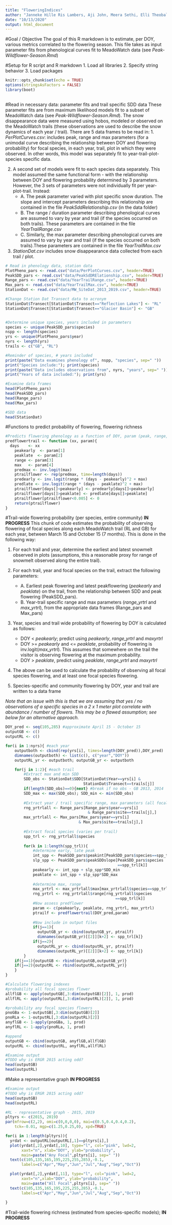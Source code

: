 ```yaml
---
title: "FloweringIndices"
author: "Janneke Hille Ris Lambers, Aji John, Meera Sethi, Elli Theobald"
date: "10/13/2020"
output: html_document
---
```


#Goal / Objective
The goal of this R markdown is to estimate, per DOY, various metrics correlated to the flowering season. This file takes as input parameter fits from phenological curves fit to MeadoWatch data (see *Peak-Wildflower-Season.Rmd*)

#Setup for R script and R markdown
1. Load all libraries
2. Specify string behavior
3. Load packages

```r
knitr::opts_chunk$set(echo = TRUE)
options(stringsAsFactors = FALSE)
library(boot)
 
```


#Read in necessary data: parameter fits and trail specific SDD data
These parameter fits are from maximum likelihood models fit to a subset of MeadoWatch data (see *Peak-Wildflower-Season.Rmd*). The snow disappearance data were measured using hobos, modeled or observed on the MeadoWatch trails (these observations are used to describe the snow dynamics of each year / trail). There are 5 data frames to be read in:
1. *PerPlotCurves.csv*: includes peak, range and max parameters (for a unimodal curve describing the relationship between DOY and flowering probability) for focal species, in each year, trail, plot in which they were observed. In other words, this model was separately fit to year-trail-plot-species specific data.

2. A second set of models were fit to each species data separately. This model assumed the same functional form - with the relationship between DOY and flowering probability determined by 3 parameters. However, the 3 sets of parameters were not individually fit per year-plot-trail. Instead:
    + A. The peak parameter varied with plot specific snow duration. The slope and intercept parameters describing this relationship are contained in the file *PeakSddRelationship.csv* (in the data folder)
    + B. The range / duration parameter describing phenological curves are assumed to vary by year and trail (if the species occurred on both trails). These parameters are contained in the file *YearTrailRange.csv*
    + C. Similarly, the max parameter describing phenological curves are assumed to vary by year and trail (if the species occurred on both trails).These parameters are contained in the file *YearTrailMax.csv*

3. *StationDat.csv* includes snow disappearance data collected from each trail / plot.
    
```r
# Read in phenology data, station data
PlotPheno_pars <- read.csv("data/PerPlotCurves.csv", header=TRUE)
PeakSDD_pars <- read.csv("data/PeakSdDRElationship.csv", header=TRUE)
Range_pars <- read.csv("data/YearTrailRange.csv", header=TRUE) 
Max_pars <- read.csv("data/YearTrailMax.csv", header=TRUE)
StationDat <- read.csv("data/MW_SiteDat_2013_2019.csv", header=TRUE)

#Change Station Dat Transect data to acronym
StationDat$Transect[StationDat$Transect=="Reflection Lakes"] <- "RL"
StationDat$Transect[StationDat$Transect=="Glacier Basin"] <- "GB"


#Determine unique species, years included in parameters
species <- unique(PeakSDD_pars$species)
nspp <- length(species)
yrs <- unique(PlotPheno_pars$year)
nyrs <- length(yrs)
trails <- c("GB", "RL")

#Reminder of species, # years included
print(paste("Data examines phenology of", nspp, "species", sep=" "))
print("Species include:"); print(species)
print(paste("Data includes observations from", nyrs, "years", sep=" "))
print("Years of data included:"); print(yrs)      

#Examine data frames     
head(PlotPheno_pars)
head(PeakSDD_pars)
head(Range_pars)
head(Max_pars)

#SDD data
head(StationDat)

```

#Functions to predict probability of flowering, flowering richness
```r
#Predicts flowering phenology as a function of DOY, param (peak, range, max)
predflowertrail <- function (xx, param){ 
  days    <- xx
	peakearly  <- param[1]
	peaklate  <- param[2]
	range <- param[3]
	max   <- param[4]
	predmax <- inv.logit(max)
	ptrailflower <- rep(predmax, time=length(days))
	predearly <- inv.logit(range * (days - peakearly)^2 + max)
	predlate <- inv.logit(range * (days - peaklate)^2 + max)
	ptrailflower[days[]<peakearly] <- predearly[days[]<peakearly]
	ptrailflower[days[]>peaklate] <- predlate[days[]>peaklate]
	ptrailflower[ptrailflower<0.005] <- 0
	return(ptrailflower)
}
```



#Trail-wide flowering probability (per species, entire community) **IN PROGRESS**
This chunk of code estimates the probability of observing flowering of focal species along each MeadoWatch trail (RL and GB) for each year, between March 15 and October 15 (7 months). This is done in the following way:

1. For each trail and year, determine the earliest and latest snowmelt observed in plots (assumptions, this a reasonable proxy for range of snowmelt observed along the entire trail).

2. For each trail, year and focal species on the trail, extract the following parameters:
    + A. Earliest peak flowering and latest peakflowering (*peakearly* and *peaklate*) on the trail, from the relationship between SDD and peak flowering (PeakSDD_pars).
    + B. Year-trail specific range and max parameters (*range_yrtrl* and *max_yrtrl*), from the appropriate data frames (Range_pars and Max_pars)
    
3. Year, species and trail wide probability of flowering by DOY is calculated as follows:
    + DOY < *peakearly*; predict using *peakearly*, *range_yrtrl* and *maxyrtrl*
    + DOY >= *peakearly* and <= *peaklate*, probability of flowering is inv.logit(*max_yrtrl*). This assumes that somewhere on the trail the visitor is observing flowering at the maximum probability.
    + DOY > *peaklate*, predict using *peaklate*, *range_yrtrl* and *maxyrtrl*
    
4. The above can be used to calculate the probability of observing all focal species flowering, and at least one focal species flowering. 

5. Species-specific and community flowering by DOY, year and trail are written to a data frame

*Note that an issue with this is that we are assuming that yes / no observations of a specific species in a 2 x 1 meter plot correlate with abundance / number of flowers. This may be a flawed assumption; see below for an alternative approach.*
    
```r
DOY_pred <- seq(105,285) #approximate April 15 - October 15
outputGB <- c()
outputRL <- c()

for(i in 1:nyrs){ #each year
    outputboth <- cbind(rep(yrs[i], times=length(DOY_pred)),DOY_pred)
    dimnames(outputboth) <- list(c(), c("year","DOY"))
    outputRL_yr <- outputboth; outputGB_yr <- outputboth

    for(j in 1:2){ #each trail
        #Extract max and min SDD
        SDD_obs <- StationDat$SDD[StationDat$Year==yrs[i] &
                                  StationDat$Transect==trails[j]]
        if(length(SDD_obs)==0){next} #break if no obs - GB 2013, 2014
        SDD_max <- max(SDD_obs); SDD_min <- min(SDD_obs)
        
        #Extract year / trail specific range, max parameters (all focal)
        rng_yrtrlall <- Range_pars[Range_pars$year==yrs[i]
                                    & Range_pars$site==trails[j],]
        max_yrtrlall <- Max_pars[Max_pars$year==yrs[i]
                                & Max_pars$site==trails[j],]
        
        #Extract focal species (varies per trail)
        spp_trl <- rng_yrtrlall$species
        
        for(k in 1:length(spp_trl)){
            #determine early, late peak
            int_spp <- PeakSDD_pars$peakint[PeakSDD_pars$species==spp_trl[k]]
            slp_spp <- PeakSDD_pars$peakSDDslope[PeakSDD_pars$species
                                                 ==spp_trl[k]]
            peakearly <- int_spp + slp_spp*SDD_min
            peaklate <- int_spp + slp_spp*SDD_max
            
            #determine max, range
            max_yrtrl <- max_yrtrlall$max[max_yrtrlall$species==spp_trl[k]]
            rng_yrtrl <- rng_yrtrlall$range[rng_yrtrlall$species
                                                ==spp_trl[k]]            
            #Now assess predflower
            param <- c(peakearly, peaklate, rng_yrtrl, max_yrtrl)
            ptrailf <- predflowertrail(DOY_pred,param)
            
            #Now include in output files
            if(j==1){
              outputGB_yr <- cbind(outputGB_yr, ptrailf)
              dimnames(outputGB_yr)[[2]][k+2] <- spp_trl[k]}
            if(j==2){
              outputRL_yr <- cbind(outputRL_yr, ptrailf)
              dimnames(outputRL_yr)[[2]][k+2] <- spp_trl[k]}
        }
    if(j==1){outputGB <- rbind(outputGB,outputGB_yr)}
    if(j==2){outputRL <- rbind(outputRL,outputRL_yr)}
    }
}

#Calculate flowering indexes
#probability all focal species flower
allflGB <- apply(outputGB[,3:dim(outputGB)[2]], 1, prod)
allflRL <- apply(outputRL[,3:dim(outputRL)[2]], 1, prod)

#probability any focal species flowers
pnoGBa <- 1-outputGB[,3:dim(outputGB)[2]]
pnoRLa <- 1-outputRL[,3:dim(outputRL)[2]]
anyflGB <- 1-apply(pnoGBa, 1, prod)
anyflRL <- 1-apply(pnoRLa, 1, prod)

#append
outputGB <- cbind(outputGB, anyflGB,allflGB)
outputRL <- cbind(outputRL, anyflRL,allflRL)

#Examine output
#TODO why is ERGR 2015 acting odd?
head(outputGB)
head(outputRL)

```

#Make a representative graph **IN PROGRESS**
```r
#Examine output
#TODO why is ERGR 2015 acting odd?
head(outputGB)
head(outputRL)

#RL - representative graph - 2015, 2019
pltyrs <- c(2015, 2019)
par(mfrow=c(2,2), omi=c(0,0,0,0), mai=c(0.5,0.4,0.4,0.2), 
    tck=-0.01, mgp=c(1.25,0.25,0), xpd=TRUE)

for(i in 1:length(pltyrs)){
  yrdat <- outputRL[outputRL[,1]==pltyrs[i],]
  plot(yrdat[,2],yrdat[,10], type="l", col="pink", lwd=2, 
       xaxt="n", xlab="DOY", ylab="probability", 
       main=paste("Any Focal",pltyrs[i], sep=" "))
  text(c(105,135,165,195,225,255,285),-0.1,
       labels=c("Apr","May","Jun","Jul","Aug","Sep","Oct"))

  plot(yrdat[,2],yrdat[,11], type="l", col="pink", lwd=2, 
       xaxt="n",xlab="DOY", ylab="probability", 
       main=paste("All Focal",pltyrs[i], sep=" "))
  text(c(105,135,165,195,225,255,285),-0.1,
       labels=c("Apr","May","Jun","Jul","Aug","Sep","Oct"))
  
}
```


#Trail-wide flowering richness (estimated from species-specific models); **IN PROGRESS**